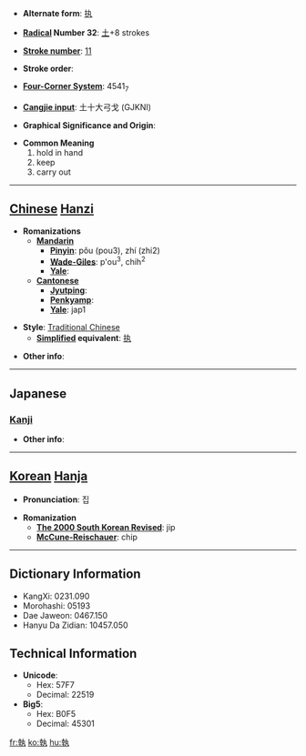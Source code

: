 * '''Alternate form''': [[执]]

* '''[[Wiktionary:Chinese radical index| Radical]] Number 32''': [[Wiktionary:Chinese radical index 土|土]]+8 strokes

* '''[[Wiktionary:Chinese total strokes index|Stroke number]]''': [[Wiktionary:Chinese total strokes index 11|11]]

* '''Stroke order''': 

* '''[[Wiktionary:Chinese four corner index|Four-Corner System]]''': 4541<sub>7</sub>

* '''[[Wiktionary:Chinese Cangjie index|Cangjie input]]''': 土十大弓戈 (GJKNI)

* '''Graphical Significance and Origin''': 

* '''Common Meaning'''
*#hold in hand
*# keep
*# carry out


----

== [[Chinese]] [[Hanzi]] ==

* '''Romanizations'''
** '''[[Mandarin]]'''
*** '''[[Pinyin]]''': pǒu (pou3), zhí (zhi2)
*** '''[[Wade-Giles]]''': p'ou<sup>3</sup>, chih<sup>2</sup>
*** '''[[Yale]]''': 
** '''[[Cantonese]]'''
*** '''[[Jyutping]]''':
*** '''[[Penkyamp]]''': 
*** '''[[Yale]]''': jap1

* '''Style''': [[Traditional Chinese]] 
** '''[[Simplified Chinese|Simplified]] equivalent''': [[执]]

* '''Other info''': 

----

==Japanese==
===[[Kanji]]===
{{kanji|on readings=[[しつ]] (shitsu), [[しゅう]] (shū)
|kun readings=[[とる]] (toru), [[とらえる]] (toraeru)
}}

* '''Other info''':  

----

== [[Korean]] [[Hanja]] ==

* '''Pronunciation''': 집

* '''Romanization'''
** '''[[The 2000 South Korean Revised Romanization|The 2000 South Korean Revised]]''': jip
** '''[[McCune-Reischauer]]''': chip

----

== Dictionary Information ==

* KangXi: 0231.090
* Morohashi: 05193
* Dae Jaweon: 0467.150
* Hanyu Da Zidian: 10457.050

== Technical Information ==

* '''Unicode''':
** Hex: 57F7
** Decimal: 22519
* '''Big5''':
** Hex: B0F5
** Decimal: 45301

[[fr:執]]
[[ko:執]]
[[hu:執]]